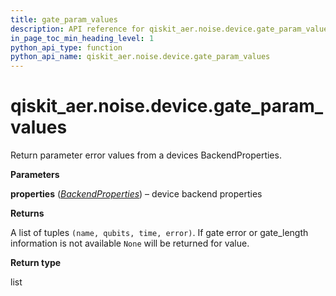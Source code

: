 ```yaml
---
title: gate_param_values
description: API reference for qiskit_aer.noise.device.gate_param_values
in_page_toc_min_heading_level: 1
python_api_type: function
python_api_name: qiskit_aer.noise.device.gate_param_values
---
```


<span id="qiskit-aer-noise-device-gate-param-values" />

# qiskit\_aer.noise.device.gate\_param\_values

<Function id="qiskit_aer.noise.device.gate_param_values" isDedicatedPage={true} github="https://github.com/qiskit/qiskit-aer/tree/stable/0.11/qiskit_aer/noise/device/parameters.py" signature="gate_param_values(properties)">
  Return parameter error values from a devices BackendProperties.

  **Parameters**

  **properties** ([*BackendProperties*](qiskit.providers.models.BackendProperties "qiskit.providers.models.BackendProperties")) – device backend properties

  **Returns**

  A list of tuples `(name, qubits, time, error)`. If gate error or gate\_length information is not available `None` will be returned for value.

  **Return type**

  list
</Function>

